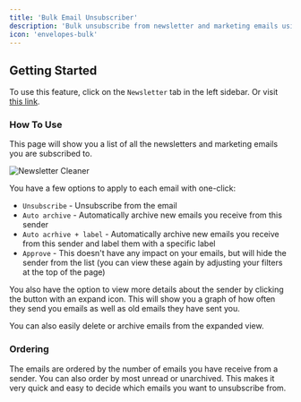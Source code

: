 ```yaml
---
title: 'Bulk Email Unsubscriber'
description: 'Bulk unsubscribe from newsletter and marketing emails using our Newsletter Cleaner.'
icon: 'envelopes-bulk'
---
```


## Getting Started

To use this feature, click on the `Newsletter` tab in the left sidebar. Or visit [this link](https://www.getinboxzero.com/newsletters).

### How To Use

This page will show you a list of all the newsletters and marketing emails you are subscribed to.

![Newsletter Cleaner](./images/newsletter-row.png)

You have a few options to apply to each email with one-click:

- `Unsubscribe` - Unsubscribe from the email
- `Auto archive` - Automatically archive new emails you receive from this sender
- `Auto acrhive + label` - Automatically archive new emails you receive from this sender and label them with a specific label
- `Approve` - This doesn't have any impact on your emails, but will hide the sender from the list (you can view these again by adjusting your filters at the top of the page)

You also have the option to view more details about the sender by clicking the button with an expand icon.
This will show you a graph of how often they send you emails as well as old emails they have sent you.

You can also easily delete or archive emails from the expanded view.

### Ordering

The emails are ordered by the number of emails you have receive from a sender.
You can also order by most unread or unarchived.
This makes it very quick and easy to decide which emails you want to unsubscribe from.
